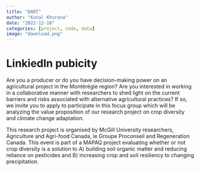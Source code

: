 ```yaml
---
title: "DART"
author: "Kunal Khurana"
date: "2022-12-18"
categories: [project, code, data]
image: "download.png"
---
```

# LinkiedIn pubicity


Are you a producer or do you have decision-making power on an agricultural project in the Montérégie region? Are you interested in working in a collaborative manner with researchers to shed light on the current barriers and risks associated with alternative agricultural practices? If so, we invite you to apply to participate in this focus group which will be analyzing the value proposition of our research project on crop diversity and climate change adaptation. 

This research project is organised by McGill University researchers, Agriculture and Agri-food Canada, le Groupe Proconseil and Regeneration Canada. This event is part of a MAPAQ project evaluating whether or not crop diversity is a solution to A) building soil organic matter and reducing reliance on pesticides and B) increasing crop and soil resiliency to changing precipitation. 

